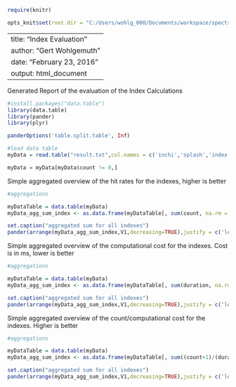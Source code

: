 ```r
require(knitr)

opts_knit$set(root.dir = "C:/Users/wohlg_000/Documents/workspace/spectra-hash/utilities/evaluation/src/main/R")
```


---
title: "Index Evaluation"
author: "Gert Wohlgemuth"
date: "February 23, 2016"
output: html_document
---

Generated Report of the evaluation of the Index Calculations

```r

#install.packages("data.table")
library(data.table)
library(pander) 
library(plyr)

panderOptions('table.split.table', Inf) 

```


```r

#load data table
myData = read.table("result.txt",col.names = c('inchi','splash','index','count','duration','index_size'))

myData = myData[myData$count != 0,]

```

Simple aggregated overview of the hit rates for the indexes, higher is better

```r
#aggregations

myDataTable = data.table(myData)
myData_agg_sum_index <- as.data.frame(myDataTable[, sum(count, na.rm = TRUE),by = list(index)])

```

```r


set.caption("aggregated sum for all indexes")
pander(arrange(myData_agg_sum_index,V1,decreasing=TRUE),justify = c('left', 'right'))

```

Simple aggregated overview of the computational cost for the indexes. Cost is in ms, lower is better

```r
#aggregations

myDataTable = data.table(myData)
myData_agg_sum_index <- as.data.frame(myDataTable[, sum(duration, na.rm = TRUE),by = list(index)])

```

```r


set.caption("aggregated sum for all indexes")
pander(arrange(myData_agg_sum_index,V1,decreasing=TRUE),justify = c('left', 'right'))

```


Simple aggregated overview of the count/computational cost for the indexes. Higher is better

```r
#aggregations

myDataTable = data.table(myData)
myData_agg_sum_index <- as.data.frame(myDataTable[, sum((count+1)/(duration+1), na.rm = TRUE),by = list(index)])

```

```r


set.caption("aggregated sum for all indexes")
pander(arrange(myData_agg_sum_index,V1,decreasing=TRUE),justify = c('left', 'right'))

```

